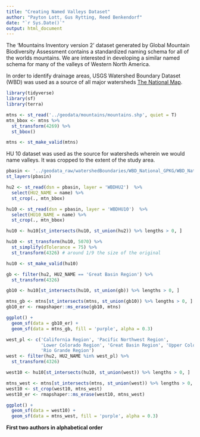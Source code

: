 ```yaml
---
title: "Creating Named Valleys Dataset"
author: "Payton Lott, Gus Rytting, Reed Benkendorf"
date: "`r Sys.Date()`"
output: html_document
---
```


The 'Mountains Inventory version 2' dataset generated by Global Mountain Biodiversity Assessment contains a standardized naming schema for all of the worlds mountains. We are interested in developing a similar named schema for many of the valleys of Western North America. 


In order to identify drainage areas, 
USGS Watershed Boundary Dataset (WBD) was used as a source of all major watersheds [The National Map](https://apps.nationalmap.gov/downloader/#/).


```r
library(tidyverse)
library(sf)
library(terra)
```


```r
mtns <- st_read('../geodata/mountains/mountains.shp', quiet = T)
mtn_bbox <- mtns %>% 
  st_transform(4269) %>% 
  st_bbox()

mtns <- st_make_valid(mtns)
```


HU 10 dataset was used as the source for watersheds wherein we would name valleys. It was cropped to the extent of the study area.


```r

pbasin <- '../geodata_raw/watershedBoundaries/WBD_National_GPKG/WBD_National_GPKG.gpkg'
st_layers(pbasin)

hu2 <- st_read(dsn = pbasin, layer = 'WBDHU2')  %>% 
  select(HU2_NAME = name) %>% 
  st_crop(., mtn_bbox)

hu10 <- st_read(dsn = pbasin, layer = 'WBDHU10')  %>% 
  select(HU10_NAME = name) %>% 
  st_crop(., mtn_bbox) 

hu10 <- hu10[st_intersects(hu10, st_union(hu2)) %>% lengths > 0, ]

hu10 <- st_transform(hu10, 5070) %>% 
  st_simplify(dTolerance = 75) %>% 
  st_transform(4326) # around 1/9 the size of the original

hu10 <- st_make_valid(hu10)
```

```r

gb <- filter(hu2, HU2_NAME == 'Great Basin Region') %>% 
  st_transform(4326)

gb10 <- hu10[st_intersects(hu10, st_union(gb)) %>% lengths > 0, ]
```

```r

mtns_gb <- mtns[st_intersects(mtns, st_union(gb10)) %>% lengths > 0, ]
gb10_er <- rmapshaper::ms_erase(gb10, mtns)

ggplot() + 
  geom_sf(data = gb10_er) +
  geom_sf(data = mtns_gb, fill = 'purple', alpha = 0.3)
```


```r
west_pl <- c('California Region', 'Pacific Northwest Region', 
             'Lower Colorado Region', 'Great Basin Region', 'Upper Colorado Region', 
             'Rio Grande Region')
west <- filter(hu2, HU2_NAME %in% west_pl) %>% 
  st_transform(4326)

west10 <- hu10[st_intersects(hu10, st_union(west)) %>% lengths > 0, ]
```


```r

mtns_west <- mtns[st_intersects(mtns, st_union(west)) %>% lengths > 0, ]
west10 <- st_crop(west10, mtns_west)
west10_er <- rmapshaper::ms_erase(west10, mtns_west)

ggplot() + 
  geom_sf(data = west10) +
  geom_sf(data = mtns_west, fill = 'purple', alpha = 0.3)
```

**First two authors in alphabetical order**
